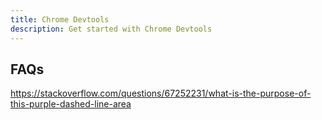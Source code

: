 ```yaml
---
title: Chrome Devtools
description: Get started with Chrome Devtools
---
```


## FAQs

https://stackoverflow.com/questions/67252231/what-is-the-purpose-of-this-purple-dashed-line-area

